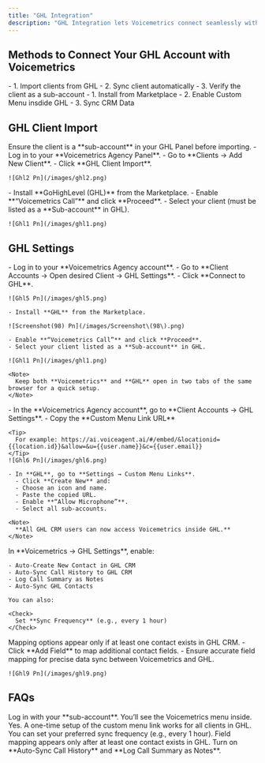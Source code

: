 ```yaml
---
title: "GHL Integration"
description: "GHL Integration lets Voicemetrics connect seamlessly with your clients’ GoHighLevel (GHL) accounts, enabling branded AI voice workflows fully synced with their CRM — ensuring a smooth, scalable experience for agencies managing multiple clients."
---
```


## **Methods to Connect Your GHL Account with Voicemetrics**

<CardGroup cols={2}>
  <Card title="GHL Client Import" icon="arrow-down-up-across-line" color="#034737">
    - 1. Import clients from GHL
    - 2. Sync client automatically
    - 3. Verify the client as a sub-account
  </Card>
  <Card title="GHL Settings" icon="gear" color="#034737">
    - 1. Install from Marketplace
    - 2. Enable Custom Menu insdide GHL
    - 3. Sync CRM Data
  </Card>
</CardGroup>

## **GHL Client Import**

<Warning>
  Ensure the client is a **sub-account** in your GHL Panel before importing.
</Warning>

<Steps>
  <Step title="Add a New Client via GHL">
    - Log in to your **Voicemetrics Agency Panel**.
    - Go to **Clients → Add New Client**.
    - Click **GHL Client Import**.

    ![Ghl2 Pn](/images/ghl2.png)
  </Step>
  <Step title="GHL Permissions">
    - Install **GoHighLevel (GHL)** from the Marketplace.
    - Enable **“Voicemetrics Call”** and click **Proceed**.
    - Select your client (must be listed as a **Sub-account** in GHL).

    ![Ghl1 Pn](/images/ghl1.png)
  </Step>
</Steps>

## **GHL Settings**

<Steps>
  <Step title="Connect to GHL">
    - Log in to your **Voicemetrics Agency account**.
    - Go to **Client Accounts → Open desired Client → GHL Settings**.
    - Click **Connect to GHL**.

    ![Ghl5 Pn](/images/ghl5.png)

    - Install **GHL** from the Marketplace.

    ![Screenshot(98) Pn](/images/Screenshot\(98\).png)

    - Enable **“Voicemetrics Call”** and click **Proceed**.
    - Select your client listed as a **Sub-account** in GHL.

    ![Ghl1 Pn](/images/ghl1.png)

    <Note>
      Keep both **Voicemetrics** and **GHL** open in two tabs of the same browser for a quick setup.
    </Note>
  </Step>
  <Step title="Custom Menu Link">
    - In the **Voicemetrics Agency account**, go to **Client Accounts → GHL Settings**.
    - Copy the **Custom Menu Link URL**

    <Tip>
      For example: https://ai.voiceagent.ai/#/embed/&locationid={{location.id}}&allow=&u={{user.name}}&c={{user.email}}
    </Tip>
    ![Ghl6 Pn](/images/ghl6.png)

    - In **GHL**, go to **Settings → Custom Menu Links**.
      - Click **Create New** and:
      - Choose an icon and name.
      - Paste the copied URL.
      - Enable **“Allow Microphone”**.
      - Select all sub-accounts.

    <Note>
      **All GHL CRM users can now access Voicemetrics inside GHL.**
    </Note>
  </Step>
  <Step title="Sync Call Logs & Contacts">
    In **Voicemetrics → GHL Settings**, enable:

    - Auto-Create New Contact in GHL CRM
    - Auto-Sync Call History to GHL CRM
    - Log Call Summary as Notes
    - Auto-Sync GHL Contacts

    You can also:

    <Check>
      Set **Sync Frequency** (e.g., every 1 hour)
    </Check>
  </Step>
  <Step title="Field Mapping">
    <Warning>
      Mapping options appear only if at least one contact exists in GHL CRM.
    </Warning>
    - Click **Add Field** to map additional contact fields.
    - Ensure accurate field mapping for precise data sync between Voicemetrics and GHL.

    ![Ghl9 Pn](/images/ghl9.png)
  </Step>
</Steps>

## **FAQs**

<AccordionGroup>
  <Accordion title="Do I need to log in with the main GHL account or sub-account?">
    Log in with your **sub-account**. You’ll see the Voicemetrics menu inside.
  </Accordion>
  <Accordion title="Can I use the custom menu link for multiple client accounts?">
    Yes. A one-time setup of the custom menu link works for all clients in GHL.
  </Accordion>
  <Accordion title="How often does the contact sync run?">
    You can set your preferred sync frequency (e.g., every 1 hour).
  </Accordion>
  <Accordion title="What if there are no contacts in GHL CRM?">
    Field mapping appears only after at least one contact exists in GHL.
  </Accordion>
  <Accordion title="How do I ensure call logs sync correctly?">
    Turn on **Auto-Sync Call History** and **Log Call Summary as Notes**.
  </Accordion>
</AccordionGroup>